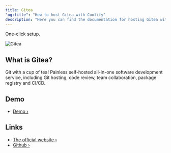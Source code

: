 ```yaml
---
title: Gitea
"og:title": "How to host Gitea with Coolify"
description: "Here you can find the documentation for hosting Gitea with Coolify."
---
```


<Check>One-click setup.</Check>

![Gitea](https://about.gitea.com/gitea-text.svg)

## What is Gitea?

Git with a cup of tea! Painless self-hosted all-in-one software development service, including Git hosting, code review, team collaboration, package registry and CI/CD.

## Demo

- [Demo ›](https://try.gitea.io/)

## Links

- [The official website ›](https://gitea.com)
- [Github ›](https://github.com/go-gitea/gitea)
